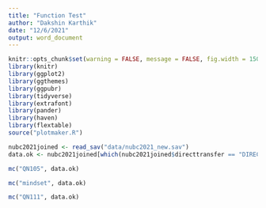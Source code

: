 ---
title: "Function Test"
author: "Dakshin Karthik"
date: "12/6/2021"
output: word_document
---

<!-- Setup and library calls -->
```{r setup, include=FALSE}
knitr::opts_chunk$set(warning = FALSE, message = FALSE, fig.width = 150, fig.height = 10)
library(knitr)
library(ggplot2)
library(ggthemes)
library(ggpubr)
library(tidyverse)
library(extrafont)
library(pander)
library(haven)
library(flextable)
source("plotmaker.R")
```


<!-- Reads and formats -->
```{R echo=FALSE}
nubc2021joined <- read_sav("data/nubc2021_new.sav")
data.ok <- nubc2021joined[which(nubc2021joined$directtransfer == "DIRECT-ENTRY" & nubc2021joined$campusName == "Okanagan"),]
```

```{R echo = FALSE, fig.height = 75}
mc("QN105", data.ok)
```

```{R echo = FALSE, fig.height = 75}
mc("mindset", data.ok)
```

```{R echo = FALSE, fig.height = 75}
mc("QN111", data.ok)
```